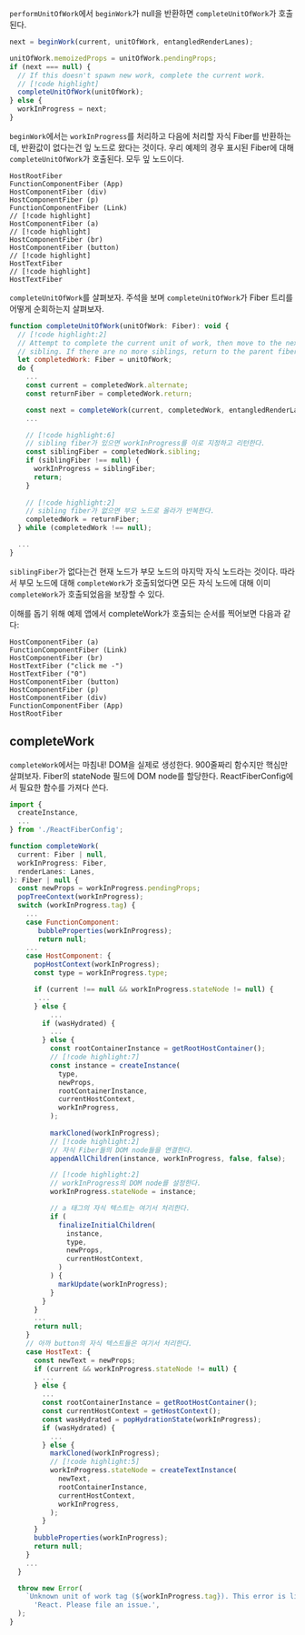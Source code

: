 
`performUnitOfWork`에서 `beginWork`가 null을 반환하면 `completeUnitOfWork`가 호출된다.

```js
next = beginWork(current, unitOfWork, entangledRenderLanes);

unitOfWork.memoizedProps = unitOfWork.pendingProps;
if (next === null) {
  // If this doesn't spawn new work, complete the current work.
  // [!code highlight]
  completeUnitOfWork(unitOfWork);
} else {
  workInProgress = next;
}
```

`beginWork`에서는 `workInProgress`를 처리하고 다음에 처리할 자식 Fiber를 반환하는데, 반환값이 없다는건 잎 노드로 왔다는 것이다. 우리 예제의 경우 표시된 Fiber에 대해 `completeUnitOfWork`가 호출된다. 모두 잎 노드이다.

```text
HostRootFiber
FunctionComponentFiber (App)
HostComponentFiber (div)
HostComponentFiber (p)
FunctionComponentFiber (Link)
// [!code highlight]
HostComponentFiber (a)
// [!code highlight]
HostComponentFiber (br)
HostComponentFiber (button)
// [!code highlight]
HostTextFiber 
// [!code highlight]
HostTextFiber 
```

`completeUnitOfWork`를 살펴보자. 주석을 보며 `completeUnitOfWork`가 
Fiber 트리를 어떻게 순회하는지 살펴보자.

```js
function completeUnitOfWork(unitOfWork: Fiber): void {
  // [!code highlight:2]
  // Attempt to complete the current unit of work, then move to the next
  // sibling. If there are no more siblings, return to the parent fiber.
  let completedWork: Fiber = unitOfWork;
  do {
    ...
    const current = completedWork.alternate;
    const returnFiber = completedWork.return;

    const next = completeWork(current, completedWork, entangledRenderLanes);
    ...

    // [!code highlight:6]
    // sibling fiber가 있으면 workInProgress를 이로 지정하고 리턴한다.
    const siblingFiber = completedWork.sibling;
    if (siblingFiber !== null) {
      workInProgress = siblingFiber;
      return;
    }
    
    // [!code highlight:2]
    // sibling fiber가 없으면 부모 노드로 올라가 반복한다.
    completedWork = returnFiber;
  } while (completedWork !== null);

  ...
}
```

`siblingFiber`가 없다는건 현재 노드가 부모 노드의 마지막 자식 노드라는 것이다.
따라서 부모 노드에 대해 `completeWork`가 호출되었다면 모든 자식 노드에 대해 이미 `completeWork`가 호출되었음을 보장할 수 있다.

이해를 돕기 위해 예제 앱에서 completeWork가 호출되는 순서를 찍어보면 다음과 같다:

```
HostComponentFiber (a)
FunctionComponentFiber (Link)
HostComponentFiber (br)
HostTextFiber ("click me -")
HostTextFiber ("0")
HostComponentFiber (button)
HostComponentFiber (p)
HostComponentFiber (div)
FunctionComponentFiber (App)
HostRootFiber
```

## completeWork

`completeWork`에서는 마침내! DOM을 실제로 생성한다. 900줄짜리 함수지만 핵심만 살펴보자. 
Fiber의 stateNode 필드에 DOM node를 할당한다. ReactFiberConfig에서 필요한 함수를 가져다 쓴다.

```js
import {
  createInstance,
  ...
} from './ReactFiberConfig';

function completeWork(
  current: Fiber | null,
  workInProgress: Fiber,
  renderLanes: Lanes,
): Fiber | null {
  const newProps = workInProgress.pendingProps;
  popTreeContext(workInProgress);
  switch (workInProgress.tag) {
    ...
    case FunctionComponent:
       bubbleProperties(workInProgress);
       return null;
    ...
    case HostComponent: {
      popHostContext(workInProgress);
      const type = workInProgress.type;

      if (current !== null && workInProgress.stateNode != null) {
       ...
      } else {
          ...
        if (wasHydrated) {
          ...
        } else {
          const rootContainerInstance = getRootHostContainer();
          // [!code highlight:7]
          const instance = createInstance(
            type,
            newProps,
            rootContainerInstance,
            currentHostContext,
            workInProgress,
          );
          
          markCloned(workInProgress);
          // [!code highlight:2]
          // 자식 Fiber들의 DOM node들을 연결한다.
          appendAllChildren(instance, workInProgress, false, false);

          // [!code highlight:2]
          // workInProgress의 DOM node를 설정한다.
          workInProgress.stateNode = instance;

          // a 태그의 자식 텍스트는 여기서 처리한다.
          if (
            finalizeInitialChildren(
              instance,
              type,
              newProps,
              currentHostContext,
            )
          ) {
            markUpdate(workInProgress);
          }
        }
      }
      ...
      return null;
    }
    // 아까 button의 자식 텍스트들은 여기서 처리한다.
    case HostText: {
      const newText = newProps;
      if (current && workInProgress.stateNode != null) {
        ...
      } else {
        ...
        const rootContainerInstance = getRootHostContainer();
        const currentHostContext = getHostContext();
        const wasHydrated = popHydrationState(workInProgress);
        if (wasHydrated) {
          ...
        } else {
          markCloned(workInProgress);
          // [!code highlight:5]
          workInProgress.stateNode = createTextInstance(
            newText,
            rootContainerInstance,
            currentHostContext,
            workInProgress,
          );
        }
      }
      bubbleProperties(workInProgress);
      return null;
    }
    ...
  }

  throw new Error(
    `Unknown unit of work tag (${workInProgress.tag}). This error is likely caused by a bug in ` +
      'React. Please file an issue.',
  );
}
```